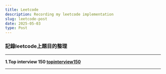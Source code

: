 ```yaml
---
title: Leetcode
description: Recording my leetcode implementation
slug: leetcode-post
date: 2025-05-03
type: Post
---
```


### 記錄leetcode上題目的整理

---

**1.Top interview 150 [topinterview150](<https://pool-work-30a.notion.site/Top-interview-150-1e80ffad7d1380dba2feedad70634a66?pvs=4>)**

---